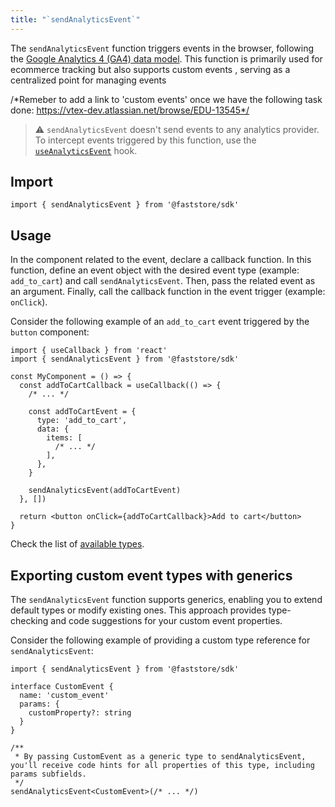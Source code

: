 ```yaml
---
title: "`sendAnalyticsEvent`"
---
```


The `sendAnalyticsEvent` function triggers events in the browser, following the [Google Analytics 4 (GA4) data model](https://developers.google.com/analytics/devguides/collection/ga4/reference/events). This function is primarily used for ecommerce tracking but also supports custom events , serving as a centralized point for managing events

/*Remeber to add a link to 'custom events' once we have the following task done: https://vtex-dev.atlassian.net/browse/EDU-13545*/

> ⚠️ `sendAnalyticsEvent` doesn't send events to any analytics provider. To intercept events triggered by this function, use the [`useAnalyticsEvent`](/LINK) hook.

## Import

```tsx
import { sendAnalyticsEvent } from '@faststore/sdk'
```

## Usage

In the component related to the event, declare a callback function. In this function, define an event object with the desired event type (example: `add_to_cart`) and call `sendAnalyticsEvent`. Then, pass the related event as an argument. Finally, call the callback function in the event trigger (example: `onClick`).

Consider the following example of an `add_to_cart` event triggered by the `button` component:

```tsx
import { useCallback } from 'react'
import { sendAnalyticsEvent } from '@faststore/sdk'

const MyComponent = () => {
  const addToCartCallback = useCallback(() => {
    /* ... */

    const addToCartEvent = {
      type: 'add_to_cart',
      data: {
        items: [
          /* ... */
        ],
      },
    }

    sendAnalyticsEvent(addToCartEvent)
  }, [])

  return <button onClick={addToCartCallback}>Add to cart</button>
}
```

Check the list of [available types](/LINK).

## Exporting custom event types with generics

The `sendAnalyticsEvent` function supports generics, enabling you to extend default types or modify existing ones. This approach provides type-checking and code suggestions for your custom event properties.

Consider the following example of providing a custom type reference for `sendAnalyticsEvent`:

```tsx
import { sendAnalyticsEvent } from '@faststore/sdk'

interface CustomEvent {
  name: 'custom_event'
  params: {
    customProperty?: string
  }
}

/**
 * By passing CustomEvent as a generic type to sendAnalyticsEvent, you'll receive code hints for all properties of this type, including params subfields.
 */
sendAnalyticsEvent<CustomEvent>(/* ... */)
```
